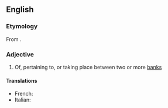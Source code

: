 ==English==

===Etymology===
From {{prefix|inter|bank}}.

===Adjective===
{{en-adj|-}}

# Of, pertaining to, or taking place between two or more [[bank]]s

====Translations====
{{trans-top|of, pertaining to, or taking place between two or more banks}}
* French: {{t+|fr|interbancaire}}
* Italian: {{t-|it|interbancario}}
{{trans-mid}}
{{trans-bottom}}